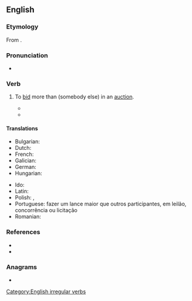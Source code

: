 ==English==

===Etymology===
From {{prefix|en|out|bid}}.

===Pronunciation===
* {{IPA|en|/aʊtˈbɪd/}}

===Verb===
{{en-verb|outbids|outbidding|outbid|past2=outbidded|past_ptc2=outbidden|past_ptc3=outbidded}}

# {{lb|en|transitive}} To [[bid]] more than (somebody else) in an [[auction]].
#* {{quote-book|en|year=1985 |title=Social History of the Muslims in Bengal: Down to A.D. 1538 |author=|Abdul Karim page=65 |ISBN=|passage=Bengal '''outbidded''' those of Delhi; instead of searching for khalifahs for obtaining recognition, Sultan Sikandar Shah himself took the title .of Imam ul-Azam and Khalifat-ul-Muazzam.}}
#* {{quote-book|en|year=2008  |title=A Host of Suspects |author=Michael Marra |page=139 |ISBN=|passage=You must understand that there are people who strive and save their whole lives to acquire something, and when they are simply '''outbidded''' or outfoxed by me, it is not taken with a delicate smile.}}

====Translations====
{{trans-top|to bid more than somebody else}}
* Bulgarian: {{t+|bg|наддавам}}
* Dutch: {{t+|nl|overbieden}}
* French: {{t+|fr|surenchérir}}
* Galician: {{t+|gl|poxar}}
* German: {{t+|de|überbieten}}
* Hungarian: {{t|hu|rálicitál}}
{{trans-mid}}
* Ido: {{t|io|superaucionar}}
* Latin: {{t+|la|adiciō}}
* Polish: {{t|pl|przelicytować|pf}}, {{t|pl|przelicytowywać|impf}}
* Portuguese: fazer um lance maior que outros participantes, em leilão, concorrência ou licitação
* Romanian: {{t+|ro|supralicita}}
{{trans-bottom}}

===References===
* {{R:Century 1911}}
* {{R:Webster 1913}}

===Anagrams===
* {{anagrams|en|a=bdiotu|tuboid}}

[[Category:English irregular verbs]]